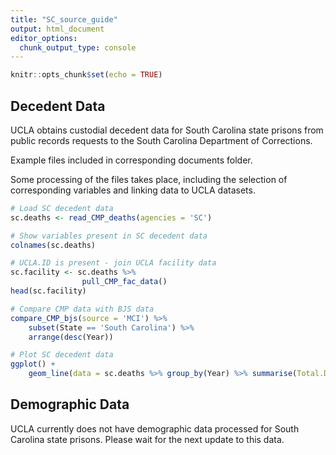 ```yaml
---
title: "SC_source_guide"
output: html_document
editor_options: 
  chunk_output_type: console
---
```


```r
knitr::opts_chunk$set(echo = TRUE)
```

## Decedent Data

UCLA obtains custodial decedent data for South Carolina state prisons from public records requests to the South Carolina Department of Corrections.

Example files included in corresponding documents folder.

Some processing of the files takes place, including the selection of corresponding variables and linking data to UCLA datasets.  

```r
# Load SC decedent data
sc.deaths <- read_CMP_deaths(agencies = 'SC')

# Show variables present in SC decedent data
colnames(sc.deaths)

# UCLA.ID is present - join UCLA facility data
sc.facility <- sc.deaths %>%
                pull_CMP_fac_data()
head(sc.facility)

# Compare CMP data with BJS data
compare_CMP_bjs(source = 'MCI') %>%
    subset(State == 'South Carolina') %>%
    arrange(desc(Year))

# Plot SC decedent data 
ggplot() +
    geom_line(data = sc.deaths %>% group_by(Year) %>% summarise(Total.Deaths = n()),aes(x = Year, y = Total.Deaths))

```


## Demographic Data

UCLA currently does not have demographic data processed for South Carolina state prisons. Please wait for the next update to this data. 
